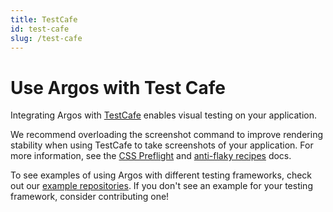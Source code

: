 ```yaml
---
title: TestCafe
id: test-cafe
slug: /test-cafe
---
```



# Use Argos with Test Cafe

Integrating Argos with [TestCafe](https://testcafe.io/) enables visual testing on your application.

We recommend overloading the screenshot command to improve rendering stability when using TestCafe to take screenshots of your application. For more information, see the [CSS Preflight](/css-preflight) and [anti-flaky recipes](/anti-flaky-recipes) docs.

To see examples of using Argos with different testing frameworks, check out our [example repositories](https://github.com/argos-ci/argos/tree/main/examples). If you don't see an example for your testing framework, consider contributing one!

<AfterScreenshotSetup />
